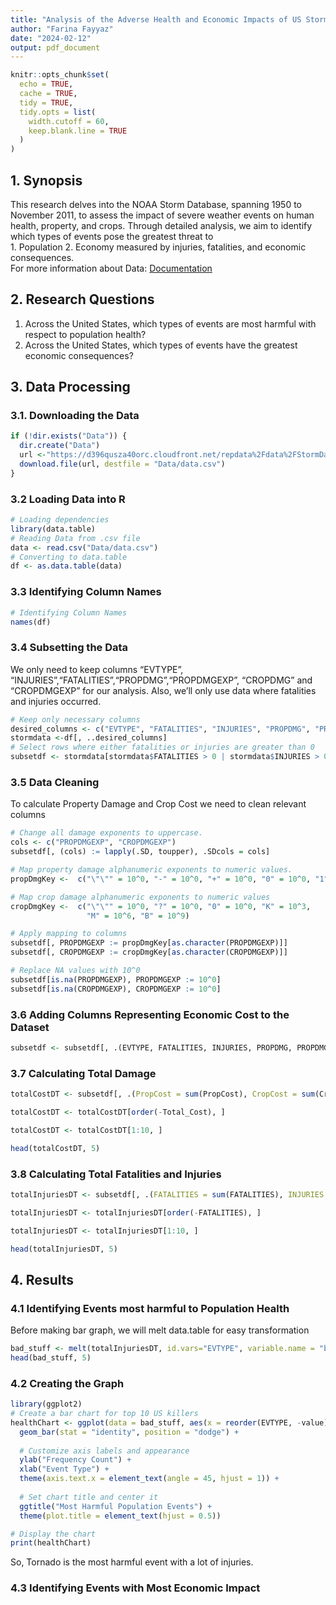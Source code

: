 ```yaml
---
title: "Analysis of the Adverse Health and Economic Impacts of US Storms"
author: "Farina Fayyaz"
date: "2024-02-12"
output: pdf_document
---
```


```r
knitr::opts_chunk$set(
  echo = TRUE,
  cache = TRUE,
  tidy = TRUE,
  tidy.opts = list(
    width.cutoff = 60,  
    keep.blank.line = TRUE
  )
)

```

## 1. Synopsis

This research delves into the NOAA Storm Database, spanning 1950 to November 2011, to assess the impact of severe weather events on human health, property, and crops. Through detailed analysis, we aim to identify which types of events pose the greatest threat to  
1. Population
2. Economy
measured by injuries, fatalities, and economic consequences.  
For more information about Data: [Documentation](https://github.com/FarinaFayyaz/datasciencecoursera/tree/main/05.%20Reproducible%20Research/Course%20Project%202)

## 2. Research Questions
1. Across the United States, which types of events are most harmful with respect to population health?  
2. Across the United States, which types of events have the greatest economic consequences?

## 3. Data Processing

### 3.1. Downloading the Data

```r
if (!dir.exists("Data")) {
  dir.create("Data")
  url <-"https://d396qusza40orc.cloudfront.net/repdata%2Fdata%2FStormData.csv.bz2"
  download.file(url, destfile = "Data/data.csv")
}
```

### 3.2 Loading Data into R

```r
# Loading dependencies
library(data.table)
# Reading Data from .csv file
data <- read.csv("Data/data.csv")
# Converting to data.table
df <- as.data.table(data)
```

### 3.3 Identifying Column Names

```r
# Identifying Column Names
names(df)
```

### 3.4 Subsetting the Data

We only need to keep columns "EVTYPE", "INJURIES","FATALITIES","PROPDMG","PROPDMGEXP",
"CROPDMG" and "CROPDMGEXP" for our analysis. Also, we'll only use data where fatalities and injuries occurred.

```r
# Keep only necessary columns
desired_columns <- c("EVTYPE", "FATALITIES", "INJURIES", "PROPDMG", "PROPDMGEXP", "CROPDMG", "CROPDMGEXP")
stormdata <-df[, ..desired_columns]
# Select rows where either fatalities or injuries are greater than 0
subsetdf <- stormdata[stormdata$FATALITIES > 0 | stormdata$INJURIES > 0, ]
```

### 3.5 Data Cleaning

To calculate Property Damage and Crop Cost we need to clean relevant columns

```r

# Change all damage exponents to uppercase.
cols <- c("PROPDMGEXP", "CROPDMGEXP")
subsetdf[, (cols) := lapply(.SD, toupper), .SDcols = cols]

# Map property damage alphanumeric exponents to numeric values.
propDmgKey <-  c("\"\"" = 10^0, "-" = 10^0, "+" = 10^0, "0" = 10^0, "1" = 10^1, "2" = 10^2, "3" = 10^3, "4" = 10^4, "5" = 10^5, "6" = 10^6,"7" = 10^7, "8" = 10^8, "9" = 10^9, "H" = 10^2, "K" = 10^3,"M" = 10^6, "B" = 10^9)

# Map crop damage alphanumeric exponents to numeric values
cropDmgKey <-  c("\"\"" = 10^0, "?" = 10^0, "0" = 10^0, "K" = 10^3,
                 "M" = 10^6, "B" = 10^9)

# Apply mapping to columns
subsetdf[, PROPDMGEXP := propDmgKey[as.character(PROPDMGEXP)]]
subsetdf[, CROPDMGEXP := cropDmgKey[as.character(CROPDMGEXP)]]

# Replace NA values with 10^0
subsetdf[is.na(PROPDMGEXP), PROPDMGEXP := 10^0]
subsetdf[is.na(CROPDMGEXP), CROPDMGEXP := 10^0]
```

### 3.6 Adding Columns Representing Economic Cost to the Dataset

```r
subsetdf <- subsetdf[, .(EVTYPE, FATALITIES, INJURIES, PROPDMG, PROPDMGEXP, PropCost = PROPDMG * PROPDMGEXP, CROPDMG, CROPDMGEXP, CropCost = CROPDMG * CROPDMGEXP)]
```
### 3.7 Calculating Total Damage

```r
totalCostDT <- subsetdf[, .(PropCost = sum(PropCost), CropCost = sum(CropCost), Total_Cost = sum(PropCost) + sum(CropCost)), by = .(EVTYPE)]

totalCostDT <- totalCostDT[order(-Total_Cost), ]

totalCostDT <- totalCostDT[1:10, ]

head(totalCostDT, 5)
```

### 3.8 Calculating Total Fatalities and Injuries

```r
totalInjuriesDT <- subsetdf[, .(FATALITIES = sum(FATALITIES), INJURIES = sum(INJURIES), totals = sum(FATALITIES) + sum(INJURIES)), by = .(EVTYPE)]

totalInjuriesDT <- totalInjuriesDT[order(-FATALITIES), ]

totalInjuriesDT <- totalInjuriesDT[1:10, ]

head(totalInjuriesDT, 5)
```

## 4. Results

### 4.1 Identifying Events most harmful to Population Health
Before making bar graph, we will melt data.table for easy transformation

```r
bad_stuff <- melt(totalInjuriesDT, id.vars="EVTYPE", variable.name = "bad_thing")
head(bad_stuff, 5)
```

### 4.2 Creating the Graph

```r
library(ggplot2)
# Create a bar chart for top 10 US killers
healthChart <- ggplot(data = bad_stuff, aes(x = reorder(EVTYPE, -value), y = value, fill = bad_thing)) +
  geom_bar(stat = "identity", position = "dodge") +
  
  # Customize axis labels and appearance
  ylab("Frequency Count") +
  xlab("Event Type") +
  theme(axis.text.x = element_text(angle = 45, hjust = 1)) +
  
  # Set chart title and center it
  ggtitle("Most Harmful Population Events") +
  theme(plot.title = element_text(hjust = 0.5))

# Display the chart
print(healthChart)

```
So, Tornado is the most harmful event with a lot of injuries.

### 4.3 Identifying Events with Most Economic Impact

```r

```

